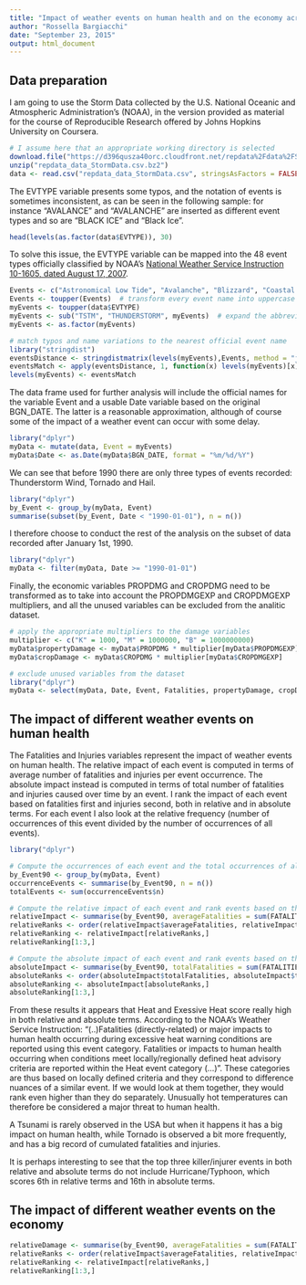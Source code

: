 ```yaml
---
title: "Impact of weather events on human health and on the economy across USA"
author: "Rossella Bargiacchi"
date: "September 23, 2015"
output: html_document
---
```

 
## Data preparation
 
I am going to use the Storm Data collected by the U.S. National Oceanic and Atmospheric Administration's (NOAA), in the version provided as material for the course of Reproducible Research offered by Johns Hopkins University on Coursera.
 
```r
# I assume here that an appropriate working directory is selected
download.file("https://d396qusza40orc.cloudfront.net/repdata%2Fdata%2FStormData.csv.bz2", destfile = "repdata_data_StormData.csv.bz2", method = "curl")
unzip("repdata_data_StormData.csv.bz2")
data <- read.csv("repdata_data_StormData.csv", stringsAsFactors = FALSE)
```
 
The EVTYPE variable presents some typos, and the notation of events is sometimes inconsistent, as can be seen in the following sample: for instance "AVALANCE" and "AVALANCHE" are inserted as different event types and so are "BLACK ICE" and "Black Ice". 
 
```r
head(levels(as.factor(data$EVTYPE)), 30)
```
 
To solve this issue, the EVTYPE variable can be mapped into the 48 event types officially classified by NOAA's [National Weather Service Instruction 10-1605, dated August 17, 2007](https://d396qusza40orc.cloudfront.net/repdata%2Fpeer2_doc%2Fpd01016005curr.pdf).
 
```r
Events <- c("Astronomical Low Tide", "Avalanche", "Blizzard", "Coastal Flood", "Cold/Wind Chill", "Debris Flow", "Dense Fog", "Dense Smoke", "Drought", "Dust Devil", "Dust Storm", "Excessive Heat", "Extreme Cold/Wind Chill", "Flash Flood", "Flood", "Freezing Fog", "Frost/Freeze", "Funnel Cloud", "Hail", "Heat", "Heavy Rain", "Heavy Snow", "High Surf", "High Wind", "Hurricane/Typhoon", "Ice Storm", "Lakeshore Flood", "Lake-Effect Snow", "Lightning", "Marine Hail", "Marine High Wind", "Marine Strong Wind", "Marine Thunderstorm Wind", "Rip Current", "Seiche", "Sleet", "Storm Tide", "Strong Wind", "Thunderstorm Wind", "Tornado", "Tropical Depression", "Tropical Storm", "Tsunami", "Volcanic Ash", "Waterspout", "Wildfire", "Winter Storm", "Winter Weather")
Events <- toupper(Events)  # transform every event name into uppercase to avoid duplicates
myEvents <- toupper(data$EVTYPE)
myEvents <- sub("TSTM", "THUNDERSTORM", myEvents)  # expand the abbreviation to avoid confusion 
myEvents <- as.factor(myEvents)

# match typos and name variations to the nearest official event name
library("stringdist")
eventsDistance <- stringdistmatrix(levels(myEvents),Events, method = "jw", p=0.1) 
eventsMatch <- apply(eventsDistance, 1, function(x) levels(myEvents)[x] = Events[which.min(x)] ) 
levels(myEvents) <- eventsMatch
```
 
The data frame used for further analysis will include the official names for the variable Event and a usable Date variable based on the original BGN_DATE. The latter is a reasonable approximation, although of course some of the impact of a weather event can occur with some delay. 
 
```r
library("dplyr")
myData <- mutate(data, Event = myEvents)
myData$Date <- as.Date(myData$BGN_DATE, format = "%m/%d/%Y")
```
 
We can see that before 1990 there are only three types of events recorded: Thunderstorm Wind, Tornado and Hail.
 
```r
library("dplyr")
by_Event <- group_by(myData, Event)
summarise(subset(by_Event, Date < "1990-01-01"), n = n())
```
 
I therefore choose to conduct the rest of the analysis on the subset of data recorded after January 1st, 1990.
 
```r
library("dplyr")
myData <- filter(myData, Date >= "1990-01-01")
```
 
Finally, the economic variables PROPDMG and CROPDMG need to be transformed as to take into account the PROPDMGEXP and CROPDMGEXP multipliers, and all the unused variables can be excluded from the analitic dataset.
 
```r
# apply the appropriate multipliers to the damage variables
multiplier <- c("K" = 1000, "M" = 1000000, "B" = 1000000000)
myData$propertyDamage <- myData$PROPDMG * multiplier[myData$PROPDMGEXP]
myData$cropDamage <- myData$CROPDMG * multiplier[myData$CROPDMGEXP]

# exclude unused variables from the dataset
library("dplyr")
myData <- select(myData, Date, Event, Fatalities, propertyDamage, cropDamage)
```
 
## The impact of different weather events on human health
 
The Fatalities and Injuries variables represent the impact of weather events on human health. The relative impact of each event is computed in terms of average number of fatalities and injuries per event occurrence. The absolute impact instead is computed in terms of total number of fatalities and injuries caused over time by an event. 
I rank the impact of each event based on fatalities first and injuries second, both in relative and in absolute terms. For each event I also look at the relative frequency (number of occurrences of this event divided by the number of occurrences of all events).
 
```r
library("dplyr")

# Compute the occurrences of each event and the total occurrences of all events
by_Event90 <- group_by(myData, Event)
occurrenceEvents <- summarise(by_Event90, n = n())
totalEvents <- sum(occurrenceEvents$n)

# Compute the relative impact of each event and rank events based on their relative impact
relativeImpact <- summarise(by_Event90, averageFatalities = sum(FATALITIES)/n(), averageInjuries = sum(INJURIES)/n(), occurrences = n(), frequency = paste(round(n()/totalEvents, digits = 3),"%"))
relativeRanks <- order(relativeImpact$averageFatalities, relativeImpact$averageInjuries, decreasing = TRUE)
relativeRanking <- relativeImpact[relativeRanks,]
relativeRanking[1:3,]

# Compute the absolute impact of each event and rank events based on their absolute impact
absoluteImpact <- summarise(by_Event90, totalFatalities = sum(FATALITIES), totalInjuries = sum(INJURIES), occurrences = n(), frequency = paste(round(n()/totalEvents, digits = 3),"%"))
absoluteRanks <- order(absoluteImpact$totalFatalities, absoluteImpact$totalInjuries, decreasing = TRUE)
absoluteRanking <- absoluteImpact[absoluteRanks,]
absoluteRanking[1:3,]
```
 
From these results it appears that Heat and Exessive Heat score really high in both relative and absolute terms. According to the NOAA's Weather Service Instruction: "(..)Fatalities (directly-related) or major impacts to human health occurring during excessive heat warning conditions are reported using this event category.
Fatalities or impacts to human health occurring when conditions meet locally/regionally defined heat advisory criteria are reported within the Heat event category (...)". These categories are thus based on locally defined criteria and they correspond to difference nuances of a similar event. If we would look at them together, they would rank even higher than they do separately. Unusually hot temperatures can therefore be considered a major threat to human health.
 
A Tsunami is rarely observed in the USA but when it happens it has a big impact on human health, while Tornado is observed a bit more frequently, and has a big record of cumulated fatalities and injuries. 
 
It is perhaps interesting to see that the top three killer/injurer events in both relative and absolute terms do not include Hurricane/Typhoon, which scores 6th in relative terms and 16th in absolute terms.
 
## The impact of different weather events on the economy
 
```r
relativeDamage <- summarise(by_Event90, averageFatalities = sum(FATALITIES)/n(), averageInjuries = sum(INJURIES)/n(), occurrences = n(), frequency = paste(round(n()/totalEvents, digits = 3),"%"))
relativeRanks <- order(relativeImpact$averageFatalities, relativeImpact$averageInjuries, decreasing = TRUE)
relativeRanking <- relativeImpact[relativeRanks,]
relativeRanking[1:3,]
```